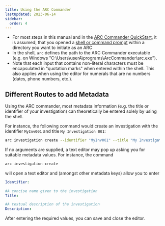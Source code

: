 ```yaml
---
title: Using the ARC Commander
lastUpdated: 2023-06-14
sidebar:
  order: 4
---
```


- For most steps in this manual and in the [ARC Commander QuickStart](/nfdi4plants.knowledgebase/arc-commander/arc-commander-quick-start), it is assumed, that you opened a [shell or command prompt](/nfdi4plants.knowledgebase/fundamentals/tutorial-command-line) within a directory you want to initiate as an ARC
- In the shell, `arc` defines the path to the ARC Commander executable (e.g. on Windows "C:\Users\userA\programs\ArcCommander\arc.exe").
- Note that each input that contains non-literal characters must be encapsulated in "quotation marks" when entered within the shell. This also applies when using the editor for numerals that are no numbers (dates, phone numbers, etc.).

## Different Routes to add Metadata

Using the ARC commander, most metadata information (e.g. the title or identifier of your investigation) can theoretically be entered solely by using the shell.

For instance, the following command would create an investigation with the identifier `MyInv001` and title `My Investigation 001`:

```bash
arc investigation create --identifier "MyInv001" --title "My Investigation 001"
``` 

If no arguments are supplied, a text editor may pop up asking you for suitable metadata values. 
For instance, the command 

```bash
arc investigation create
```

will open a text editor and (amongst other metadata keys) allow you to enter


```yaml
Identifier:

#A concise name given to the investigation
Title:

#A textual description of the investigation
Description:
```

After entering the required values, you can save and close the editor.

